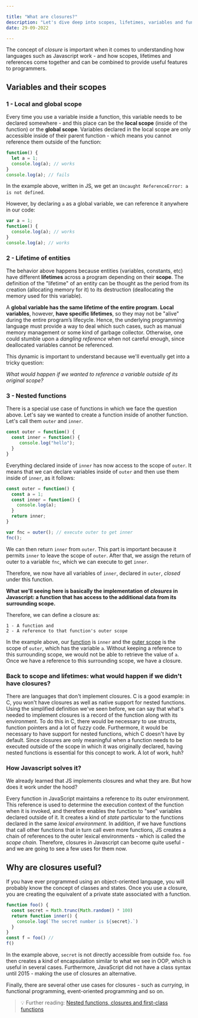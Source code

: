 ```yaml
---

title: "What are closures?"
description: "Let's dive deep into scopes, lifetimes, variables and functions"
date: 29-09-2022

---
```


The concept of _closure_ is important when it comes to understanding how languages such as Javascript work - and how scopes, lifetimes and references come together and can be combined to provide useful features to programmers.

## Variables and their scopes
### 1 - Local and global scope
Every time you use a variable inside a function, this variable needs to be declared somewhere - and this place can be the **local scope** (inside of the function) or the **global scope**.
Variables declared in the local scope are only accessible inside of their parent function - which means you cannot reference them outside of the function:
```javascript
function() {
  let a = 1;
  console.log(a); // works
}    
console.log(a); // fails
```
In the example above, written in JS, we get an `Uncaught ReferenceError: a is not defined`.

However, by declaring `a` as a global variable, we can reference it anywhere in our code:
```js
var a = 1;
function() {
  console.log(a); // works
}    
console.log(a); // works
```

### 2 - Lifetime of entities
The behavior above happens because entities (variables, constants, etc) have different **lifetimes** across a program depending on their **scope**. The definition of the "lifetime" of an entity can be thought as the period from its creation (allocating memory for it) to its destruction (deallocating the memory used for this variable).

A **global variable has the same lifetime of the entire program**. **Local variables**, however, **have specific lifetimes**, so they may not be "alive" during the entire program’s lifecycle. 
Hence, the underlying programming language must provide a way to deal which such cases, such as manual memory management or some kind of garbage collector. Otherwise, one could stumble upon a _dangling reference_ when not careful enough, since deallocated variables cannot be referenced.

This dynamic is important to understand because we'll eventually get into a tricky question:

_What would happen if we wanted to reference a variable outside of its original scope?_

### 3 - Nested functions
There is a special use case of functions in which we face the question above.
Let's say we wanted to create a function inside of another function. Let's call them `outer` and `inner`.

```js
const outer = function() {
  const inner = function() {
     console.log("hello");
  }
}
```

Everything declared inside of `inner` has now access to the scope of `outer`. 
It means that we can declare variables inside of `outer` and then use them inside of `inner`, as it follows:


```js
const outer = function() {
  const a = 1;
  const inner = function() {
    console.log(a);
  }
  return inner;
}

var fnc = outer(); // execute outer to get inner 
fnc();

```

We can then return `inner` from `outer`. This part is important because it permits `inner` to leave the scope of `outer`.
After that, we assign the return of outer to a variable `fnc`, which we can execute to get `inner`.

Therefore, we now have all variables of `inner`, declared in `outer`, _closed_ under this function. 

**What we'll seeing here is basically the implementation of _closures_ in Javascript: a function that has access to the additional data from its surrounding scope.**

Therefore, we can define a closure as:
```
1 - A function and
2 - A reference to that function's outer scope
```

In the example above, our <u>function</u> is `inner` and the <u>outer scope</u> is the scope of `outer`, which has the variable `a`. Without keeping a reference to this surrounding scope, we would not be able to retrieve the value of `a`. Once we have a reference to this surrounding scope, we have a closure.

### Back to scope and lifetimes: what would happen if we didn't have closures?
There are languages that don't implement closures. 
C is a good example: in C, you won't have closures as well as native support for nested functions. 
Using the simplified definition we've seen before, we can say that what's needed to implement closures is a record of the function along with its environment. 
To do this in C, there would be necessary to use structs, function pointers and a lot of fuzzy code. Furthermore, it would be necessary to have support for nested functions, which C doesn't have by default. Since closures are only meaningful when a function needs to be executed outside of the scope in which it was originally declared, having nested functions is essential for this concept to work.
A lot of work, huh?

### How Javascript solves it?
We already learned that JS implements closures and what they are. But how does it work under the hood?

Every function in JavaScript maintains a reference to its outer environment. This reference is used to determine the execution context of the function when it is invoked, and therefore enables the function to "see" variables declared outside of it.
It creates a kind of _state_ particular to the functions declared in the same _lexical environment_.
In addition, if we have functions that call other functions that in turn call even more functions, JS creates a chain of references to the outer lexical environments - which is called the _scope chain._ Therefore, closures in Javascript can become quite useful - and we are going to see a few uses for them now.

## Why are closures useful?

If you have ever programmed using an object-oriented language, you will probably know the concept of classes and states.
Once you use a closure, you are creating the equivalent of a private state associated with a function.
```js
function foo() {
  const secret = Math.trunc(Math.random() * 100)
  return function inner() {
    console.log(`The secret number is ${secret}.`)
  }
}
const f = foo() // 
f()
```

In the example above, `secret` is not directly accessible from outside `foo`. `foo` then creates a kind of encapsulation similar to what we see in OOP, which is useful in several cases. Furthermore, JavaScript did not have a class syntax until 2015 - making the use of closures an alternative.

Finally, there are several other use cases for closures - such as _currying_, in functional programming, event-oriented programming and so on.

> 💡 Further reading: [Nested functions, closures and first-class functions](https://gist.github.com/wrongbyte/3b5f0b09706d818e24c5b18c4b2639cb)